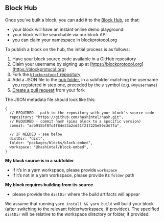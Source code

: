 ## Block Hub

Once you've built a block, you can add it to the [Block Hub](https://blockprotocol.org/hub), so that:

- your block will have an instant online demo playground
- your block will be searchable via our block API
- you can claim your namespace in blockprotocol.org

To publish a block on the hub, the initial process is as follows:

1.  Have your block source code available in a GitHub repository
1.  Claim your username by signing up at [https://blockprotocol.org](https://blockprotocol.org)
1.  Fork the [`blockprotocol` repository](https://github.com/blockprotocol/blockprotocol)
1.  Add a JSON file to the [hub folder](https://github.com/blockprotocol/blockprotocol/tree/main/hub), in a subfolder matching the username you registered in step one, preceded by the `@` symbol (e.g. `@myusername`)
1.  [Create a pull request](https://github.com/blockprotocol/blockprotocol/compare) from your fork

The JSON metadata file should look like this:

```json5
{
  // REQUIRED - path to the repository with your block's source code
  repository: "https://github.com/hashintel/hash.git",
  // REQUIRED - commit hash (pins block to a specific version)
  commit: "adb915bf8fc4f84e33a2cd21f217225e50c3d7fa",

  // IF NEEDED - see below
  distDir: "dist",
  folder: "packages/blocks/block-embed",
  workspace: "@hashintel/block-embed",
}
```

<!-- markdownlint-disable no-emphasis-as-heading -->

**My block source is in a subfolder**

- If it’s in a yarn workspace, please provide `workspace`
- If it’s not in a yarn workspace, please provide its `folder` path

**My block requires building from its source**

- please provide the `distDir` where the build artifacts will appear

<InfoCard variant="info" title="Note">

We assume that running `yarn install && yarn build` will build your block (after switching to the relevant folder/workspace, if provided).
The specified `distDir` will be relative to the workspace directory or folder, if provided.

</InfoCard>

